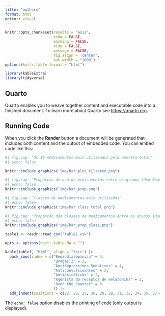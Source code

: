 ```yaml
---
title: "authors"
format: html
editor: visual
---
```


```r
knitr::opts_chunk$set(results = 'asis',
                      echo = FALSE,
                      warning = FALSE,
                      tidy = FALSE,
                      message = FALSE,
                      fig.align = 'center',
                      out.width = "100%")
options(knitr.table.format = "html")
```

```r
library(kableExtra)
library(tidyverse)
```

## Quarto

Quarto enables you to weave together content and executable code into a finished document. To learn more about Quarto see <https://quarto.org>.

## Running Code

When you click the **Render** button a document will be generated that includes both content and the output of embedded code. You can embed code like this:

```r
#| fig.cap: "Os 10 medicamentos mais utilizados pela amostra total"
#| echo: false

knitr::include_graphics("img/bar_plot_filtered.png")
```

```r
#| fig.cap: "Proporção de uso de medicamentos entre os grupos (Uso Ocasional vs Uso Contínuo)"
#| echo: false
knitr::include_graphics("img/bar_prop.png")
```

```r
#| fig.cap: "Classes de medicamentos mais utilizados"
#| echo: false
knitr::include_graphics("img/bar_class_total.png")
```

```r
#| fig.cap: "Proporção das classes de medicamentos entre os grupos (Uso Ocasional vs Uso Contínuo)"
#| echo: false
knitr::include_graphics("img/bar_prop_class.png")
```

```r
table1 <- readr::read_csv("table1.csv")

opts <- options(knitr.kable.NA = "")

kable(table1, "html", align = "lccc") |> 
  pack_rows(index = c("Benzodiazepínico" = 4,
                      "Drogas Z" = 2,
                      "Antidepressivos Sedativos" = 4,
                      "Anticonvulsivantes" = 2,
                      "Antipsicóticos" = 2,
                      "Agonista do receptor de melatonina" = 2,
                      "Over the Counter" = 3
                      )) |> 
  add_indent(positions = c(22, 23, 25, 26, 28, 29, 31, 32, 34, 35, 37:42))
```

The `echo: false` option disables the printing of code (only output is displayed).
